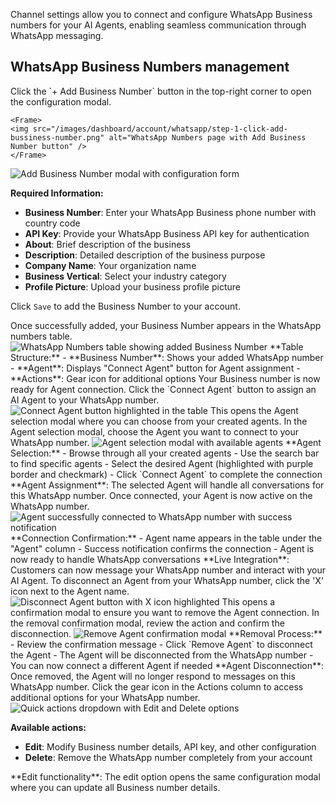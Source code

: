 Channel settings allow you to connect and configure WhatsApp Business numbers for your AI Agents, enabling seamless communication through WhatsApp messaging.

## WhatsApp Business Numbers management

<Steps>
<Step title="Add Business Number" icon="plus">
  Click the `+ Add Business Number` button in the top-right corner to open the configuration modal.

    <Frame>
    <img src="/images/dashboard/account/whatsapp/step-1-click-add-bussiness-number.png" alt="WhatsApp Numbers page with Add Business Number button" />
    </Frame>

  <Frame>
  <img src="/images/dashboard/account/whatsapp/step-2-whatsapp-number-configuration.png" alt="Add Business Number modal with configuration form" />
  </Frame>
  
  **Required Information:**
  - **Business Number**: Enter your WhatsApp Business phone number with country code
  - **API Key**: Provide your WhatsApp Business API key for authentication
  - **About**: Brief description of the business
  - **Description**: Detailed description of the business purpose
  - **Company Name**: Your organization name
  - **Business Vertical**: Select your industry category
  - **Profile Picture**: Upload your business profile picture
  
  Click `Save` to add the Business Number to your account.
</Step>

<Step title="Business Number added" icon="check">
  Once successfully added, your Business Number appears in the WhatsApp numbers
  table.
  <Frame>
    <img
      src="/images/dashboard/account/whatsapp/step-3-added-WB-number.png"
      alt="WhatsApp Numbers table showing added Business Number"
    />
  </Frame>
  **Table Structure:** - **Business Number**: Shows your added WhatsApp number -
  **Agent**: Displays "Connect Agent" button for Agent assignment - **Actions**:
  Gear icon for additional options
  <Check>Your Business number is now ready for Agent connection.</Check>
</Step>

<Step title="Connect Agent" icon="link">
  Click the `Connect Agent` button to assign an AI Agent to your WhatsApp
  number.
  <Frame>
    <img
      src="/images/dashboard/account/whatsapp/step-4-click-connect-agent.png"
      alt="Connect Agent button highlighted in the table"
    />
  </Frame>
  This opens the Agent selection modal where you can choose from your created
  agents.
</Step>

<Step title="Select and connect Agent" icon="robot">
  In the Agent selection modal, choose the Agent you want to connect to your
  WhatsApp number.
  <Frame>
    <img
      src="/images/dashboard/account/whatsapp/step-5-select-agent-and-connect-Agent.png"
      alt="Agent selection modal with available agents"
    />
  </Frame>
  **Agent Selection:** - Browse through all your created agents - Use the search
  bar to find specific agents - Select the desired Agent (highlighted with
  purple border and checkmark) - Click `Connect Agent` to complete the
  connection
  <Info>
    **Agent Assignment**: The selected Agent will handle all conversations for
    this WhatsApp number.
  </Info>
</Step>

<Step title="Agent connected successfully" icon="circle-check">
  Once connected, your Agent is now active on the WhatsApp number.
  <Frame>
    <img
      src="/images/dashboard/account/whatsapp/step-6-agent-connected-to-whatapp-number.png"
      alt="Agent successfully connected to WhatsApp number with success notification"
    />
  </Frame>
  **Connection Confirmation:** - Agent name appears in the table under the
  "Agent" column - Success notification confirms the connection - Agent is now
  ready to handle WhatsApp conversations
  <Check>
    **Live Integration**: Customers can now message your WhatsApp number and
    interact with your AI Agent.
  </Check>
</Step>

<Step title="Disconnect Agent" icon="link-slash">
  To disconnect an Agent from your WhatsApp number, click the 'X' icon next to
  the Agent name.
  <Frame>
    <img
      src="/images/dashboard/account/whatsapp/step-7-click-disconnect-agent-button.png"
      alt="Disconnect Agent button with X icon highlighted"
    />
  </Frame>
  This opens a confirmation modal to ensure you want to remove the Agent
  connection.
</Step>

<Step title="Confirm agent removal" icon="trash">
  In the removal confirmation modal, review the action and confirm the
  disconnection.
  <Frame>
    <img
      src="/images/dashboard/account/whatsapp/step-8-click-remove-agent.png"
      alt="Remove Agent confirmation modal"
    />
  </Frame>
  **Removal Process:** - Review the confirmation message - Click `Remove Agent`
  to disconnect the Agent - The Agent will be disconnected from the WhatsApp
  number - You can now connect a different Agent if needed
  <Warning>
    **Agent Disconnection**: Once removed, the Agent will no longer respond to
    messages on this WhatsApp number.
  </Warning>
</Step>

<Step title="Manage WhatsApp number" icon="gear">
  Click the gear icon in the Actions column to access additional options for your WhatsApp number.
  
  <Frame>
  <img src="/images/dashboard/account/whatsapp/step-9-whatsapp-number-quick-actions.png" alt="Quick actions dropdown with Edit and Delete options" />
  </Frame>
  
  **Available actions:**
  - **Edit**: Modify Business number details, API key, and other configuration
  - **Delete**: Remove the WhatsApp number completely from your account
  
  <Info>
  **Edit functionality**: The edit option opens the same configuration modal where you can update all Business number details.
  </Info>
</Step>
</Steps>
